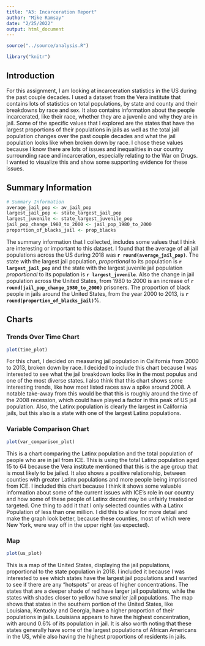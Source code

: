 ```yaml
---
title: "A3: Incarceration Report"
author: "Mike Ramsay"
date: "2/25/2022"
output: html_document
---
```


```r
source("../source/analysis.R")

library("knitr")
```


## Introduction
For this assignment, I am looking at incarceration statistics in the US during the past couple decades. I used a dataset from the Vera institute that contains lots of statistics on total populations, by state and county and their breakdowns by race and sex. It also contains information about the people incarcerated, like their race, whether they are a juvenile and why they are in jail. Some of the specific values that I explored are the states that have the largest proportions of their populations in jails as well as the total jail population changes over the past couple decades and what the jail population looks like when broken down by race. I chose these values because I know there are lots of issues and inequalities in our country surrounding race and incarceration, especially relating to the War on Drugs. I wanted to visualize this and show some supporting evidence for these issues.

## Summary Information

```r
# Summary Information
average_jail_pop <- av_jail_pop
largest_jail_pop <- state_largest_jail_pop
largest_juvenile <- state_largest_juvenile_pop
jail_pop_change_1980_to_2000 <- jail_pop_1980_to_2000
proportion_of_blacks_jail <- prop_blacks
```

The summary information that I collected, includes some values that I think are interesting or important to this dataset. I found that the average of all jail populations across the US during 2018 was **`r round(average_jail_pop)`**. The state with the largest jail population, _proportional_ to its population is **`r largest_jail_pop`** and the state with the largest juvenile jail population _proportional_ to its population is **`r largest_juvenile`**. Also the change in jail population across the United States, from 1980 to 2000 is an increase of **`r round(jail_pop_change_1980_to_2000)`** prisoners. The proportion of black people in jails around the United States, from the year 2000 to 2013, is **`r round(proportion_of_blacks_jail)`**%.


## Charts

### Trends Over Time Chart

```r
plot(time_plot)
```

For this chart, I decided on measuring jail population in California from 2000 to 2013, broken down by race. I decided to include this chart because I was interested to see what the jail breakdown looks like in the most populus and one of the most diverse states. I also think that this chart shows some interesting trends, like how most listed races saw a spike around 2008. A notable take-away from this would be that this is roughly around the time of the 2008 recession, which could have played a factor in this peak of US jail population. Also, the Latinx population is clearly the largest in California jails, but this also is a state with one of the largest Latinx populations. 

### Variable Comparison Chart

```r
plot(var_comparison_plot)
```

This is a chart comparing the Latinx population and the total population of people who are in jail from ICE. This is using the total Latinx population aged 15 to 64 because the Vera institute mentioned that this is the age group that is most likely to be jailed. It also shows a positive relationship, between counties with greater Latinx populations and more people being imprisoned from ICE. I included this chart because I think it shows some valuable information about some of the current issues with ICE's role in our country and how some of these people of Latinx decent may be unfairly treated or targeted. One thing to add it that I only selected counties with a Latinx Population of less than one million. I did this to allow for more detail and make the graph look better, because these counties, most of which were New York, were way off in the upper right (as expected). 

### Map

```r
plot(us_plot)
```

This is a map of the United States, displaying the jail populations, proportional to the state population in 2018. I included it because I was interested to see which states have the largest jail populations and I wanted to see if there are any "hotspots" or areas of higher concentrations. The states that are a deeper shade of red have larger jail populations, while the states with shades closer to yellow have smaller jail populations. The map shows that states in the southern portion of the United States, like Louisiana, Kentucky and Georgia, have a higher proportion of their populations in jails. Louisiana appears to have the highest concentration, with around 0.6% of its population in jail. It is also worth noting that these states generally have some of the largest populations of African Americans in the US, while also having the highest proportions of residents in jails.

